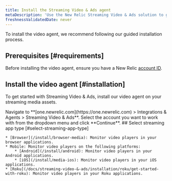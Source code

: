 ```yaml
---
title: Install the Streaming Video & Ads agent
metaDescription: 'Use the New Relic Streaming Video & Ads solution to gain deep visibility and actionable insights into real user experiences.'
freshnessValidatedDate: never
---
```


To install the video agent, we recommend following our guided installation process.

## Prerequisites [#requirements]

Before installing the video agent, ensure you have a New Relic [account ID](/docs/accounts/accounts-billing/account-setup/account-id).

## Install the video agent [#installation]

To get started with Streaming Video & Ads, install our video agent on your streaming media assets.

<Steps>

<Step>
    Navigate to <DNT>**[one.newrelic.com](https://one.newrelic.com) > Integrations & Agents > Streaming Video & Ads**</DNT>.
</Step>

<Step>
    Select the account you want to work with from the dropdown menu and click **Continue**.
</Step>

<Step>
    ## Select streaming app type [#select-streaming-app-type]
    
    * [Browser](/install/browser-media): Monitor video players in your browser applications.
    * Mobile: Monitor video players on the following platforms:
        * [Android](/install/android): Monitor video players in your Android applications.
        * [iOS](/install/media-ios): Monitor video players in your iOS applications.
    * [Roku](/docs/streaming-video-&-ads/installation/roku/get-started-with-roku): Monitor video players in your Roku applications.
</Step>

</Steps>

